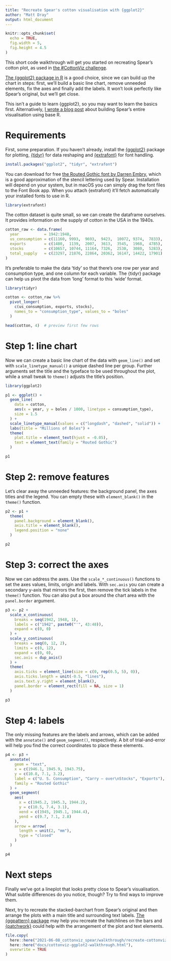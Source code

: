 ```yaml
---
title: "Recreate Spear's cotton visualisation with {ggplot2}"
author: "Matt Dray"
output: html_document
---
```


```r
knitr::opts_chunk$set(
  echo = TRUE,
  fig.width = 5,
  fig.height = 4.5
)
```

This short code walkthrough will get you started on recreating Spear's cotton plot, as used in [the #CottonViz challenge](https://rss.org.uk/news-publication/news-publications/2021/general-news/cottonviz-data-visualisation-challenge-winners-ann/). 

[The {ggplot2} package in R](https://ggplot2.tidyverse.org/) is a good choice, since we can build up the chart in steps: first, we'll build a basic line chart, remove unneeded elements, fix the axes and finally add the labels. It won't look perfectly like Spear's original, but we'll get close.

This isn't a guide to learn {ggplot2}, so you may want to learn the basics first. Alternatively, [I wrote a blog post](https://www.rostrum.blog/2021/06/08/recreate-spear/) about building Spear's entire visualisation using base R.

# Requirements

First, some preparation. If you haven't already, install the [{ggplot2}](https://ggplot2.tidyverse.org/) package for plotting, [{tidyr}](https://tidyr.tidyverse.org/) for data reshaping and [{extrafont}](https://github.com/wch/extrafont) for font handling.

```r
install.packages("ggplot2", "tidyr", "extrafont")
```

You can download for free [the Routed Gothic font by Darren Embry](https://webonastick.com/fonts/routed-gothic/), which is a good approximation of the stencil lettering used by Spear. Installation will depend on your system, but in macOS you can simply drag the font files to the Font Book app. When you attach {extrafont} it'll fetch automatically your installed fonts to use in R.

```r
library(extrafont)
```

The cotton dataset is quite small, so we can create the dataframe ourselves. It provides information on the supply of cotton in the USA in the 1940s.

```r
cotton_raw <- data.frame(
  year           = 1942:1948,
  us_consumption = c(11160, 9993,  9693,  9423,  10072, 9374,  7833),
  exports        = c(1480,  1139,  2007,  3613,  3545,  1968,  4785),
  stocks         = c(10657, 10744, 11164, 7326,  2530,  3080,  5283),
  total_supply   = c(23297, 21876, 22864, 20362, 16147, 14422, 17901)
)
```

It's preferable to make the data 'tidy' so that there's one row per year and consumption type, and one column for each variable. The {tidyr} package can help us pivot the data from 'long' format to this 'wide' format.

```r
library(tidyr)

cotton <- cotton_raw %>% 
  pivot_longer(
    c(us_consumption, exports, stocks), 
    names_to = "consumption_type", values_to = "boles"
  )

head(cotton, 4)  # preview first few rows
```

# Step 1: line chart

Now we can create a basic line chart of the data with `geom_line()` and set with `scale_linetype_manual()` a unique dashed line per group. Further arguments set the title and the typeface to be used throughout the plot, while a small tweak to `theme()` adjusts the title's position.

```r
library(ggplot2)

p1 <- ggplot() +
  geom_line(
    data = cotton,
    aes(x = year, y = boles / 1000, linetype = consumption_type),
    size = 1.5
  ) +
  scale_linetype_manual(values = c("longdash", "dashed", "solid")) +
  labs(title = "Millions of Boles") +
  theme(
    plot.title = element_text(hjust = -0.05),
    text = element_text(family = "Routed Gothic")
  )

p1
```

# Step 2: remove features

Let's clear away the unneeded features: the background panel, the axes titles and the legend. You can empty these with `element_blank()` in the `theme()` function. 

```r
p2 <- p1 + 
  theme(
    panel.background = element_blank(),
    axis.title = element_blank(),
    legend.position = "none"
  )

p2
```

# Step 3: correct the axes

Now we can address the axes. Use the `scale_*_continuous()` functions to set the axes values, limits, origin and labels. With `sec.axis` you can create a secondary y-axis that mirrors the first, then remove the tick labels in the `theme()` function. You can also put a box around the chart area with the `panel.border` argument.

```r
p3 <- p2 +
  scale_x_continuous(
    breaks = seq(1942, 1948, 1),
    labels = c("1942", paste0("'", 43:48)),
    expand = c(0, 0)
  ) +
  scale_y_continuous(
    breaks = seq(0, 12, 2),
    limits = c(0, 12),
    expand = c(0, 0),
    sec.axis = dup_axis()
  ) +
  theme(
    axis.ticks = element_line(size = c(0, rep(0.5, 5), 0)),
    axis.ticks.length = unit(-0.5, "lines"),
    axis.text.y.right = element_blank(),
    panel.border = element_rect(fill = NA, size = 1)
  )

p3
```

# Step 4: labels

The only missing features are the labels and arrows, which can be added with the `annotate()` and `geom_segment()`, respectively. A bit of trial-and-error will help you find the correct coordinates to place these elements.

```r
p4 <- p3 +
  annotate(
    geom = "text",
    x = c(1946.1, 1945.9, 1943.75),
    y = c(10.8, 7.1, 3.2),
    label = c("U. S. Consumption", "Carry – over\nStocks", "Exports"),
    family = "Routed Gothic"
  ) +
  geom_segment(
    aes(
      x = c(1945.2, 1945.3, 1944.2),
      y = c(10.5, 7.4, 3.1),
      xend = c(1945, 1945.1, 1944.4), 
      yend = c(9.7, 7.1, 2.8)
    ),
    arrow = arrow(
      length = unit(2, "mm"),
      type = "closed"
    )
  )

p4
```

# Next steps

Finally we've got a lineplot that looks pretty close to Spear's visualisation. What subtle differences do you notice, though? Try to find ways to improve them.

Next, try to recreate the stacked-barchart from Spear's original and then arrange the plots with a main title and surrounding text labels. [The {ggpattern} package](https://coolbutuseless.github.io/package/ggpattern/index.html) may help you recreate the hatchlines on the bars and [{patchwork}](https://patchwork.data-imaginist.com/) could help with the arrangement of the plot and text elements.

```r
file.copy(
  here::here("2021-06-08_cottonviz_spear/walkthrough/recreate-cottonviz-ggplot2-walkthrough.html"),
  here::here("docs/cottonviz-ggplot2-walkthrough.html"),
  overwrite = TRUE
)
```

